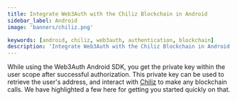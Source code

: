 ```yaml
---
title: Integrate Web3Auth with the Chiliz Blockchain in Android
sidebar_label: Android
image: 'banners/chiliz.png'

keywords: [android, chiliz, web3auth, authentication, blockchain]
description: 'Integrate Web3Auth with the Chiliz Blockchain in Android | Embedded Wallets'
---
```



<SEO
  title="Integrate Web3Auth with the Chiliz Blockchain in Android"
  description="Integrate Web3Auth with the Chiliz Blockchain in Android | Embedded Wallets"
  image="https://web3auth.io/docs/banners/chiliz.png"
  slug="/embedded-wallets/connect-blockchain/evm/chiliz/android"
/>

While using the Web3Auth Android SDK, you get the private key within the user scope after successful authorization. This private key can be used to retrieve the user's address, and interact with [Chiliz](https://chiliz.com) to make any blockchain calls. We have highlighted a few here for getting you started quickly on that.

<EVMInteraction />
